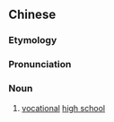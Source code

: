 {{also|职高}}
==Chinese==
{{zh-forms|s=职高}}

===Etymology===
{{abbreviation of|職業高中|tr=zhíyè gāozhōng|lang=zh}}

===Pronunciation===
{{zh-pron
|m=zhígāo
|mn=qz:chit-ko͘/xm,zz:chit-ko
|cat=n
}}

===Noun===
{{zh-noun}}

# [[vocational]] [[high school]]